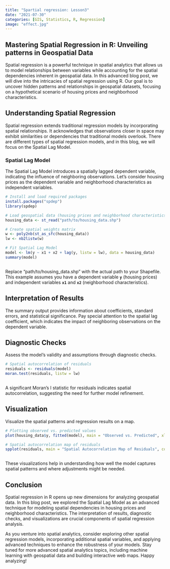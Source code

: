 ```yaml
---
title: "Spartial regression: Lesson3"
date: "2021-07-30"
categories: [GIS, Statistics, R, Regression]
image: "effect.jpg"
---
```


## Mastering Spatial Regression in R: Unveiling patterns in Geospatial Data

Spatial regression is a powerful technique in spatial analytics that allows us to model relationships between variables while accounting for the spatial dependencies inherent in geospatial data. In this advanced blog post, we will dive into the intricacies of spatial regression using R. Our goal is to uncover hidden patterns and relationships in geospatial datasets, focusing on a hypothetical scenario of housing prices and neighborhood characteristics.

## **Understanding Spatial Regression**

Spatial regression extends traditional regression models by incorporating spatial relationships. It acknowledges that observations closer in space may exhibit similarities or dependencies that traditional models overlook. There are different types of spatial regression models, and in this blog, we will focus on the Spatial Lag Model.

### **Spatial Lag Model**

The Spatial Lag Model introduces a spatially lagged dependent variable, indicating the influence of neighboring observations. Let's consider housing prices as the dependent variable and neighborhood characteristics as independent variables.

``` R
# Install and load required packages
install.packages("spdep")
library(spdep)

# Load geospatial data (housing prices and neighborhood characteristics)
housing_data <- st_read("path/to/housing_data.shp")

# Create spatial weights matrix
w <- poly2nb(st_as_sfc(housing_data))
lw <- nb2listw(w)

# Fit Spatial Lag Model
model <- lm(y ~ x1 + x2 + lag(y, listw = lw), data = housing_data)
summary(model)
```

```         

```

Replace "path/to/housing_data.shp" with the actual path to your Shapefile. This example assumes you have a dependent variable **`y`** (housing prices) and independent variables **`x1`** and **`x2`** (neighborhood characteristics).

## **Interpretation of Results**

The summary output provides information about coefficients, standard errors, and statistical significance. Pay special attention to the spatial lag coefficient, which indicates the impact of neighboring observations on the dependent variable.

## **Diagnostic Checks**

Assess the model's validity and assumptions through diagnostic checks.

``` R
# Spatial autocorrelation of residuals
residuals <- residuals(model)
moran.test(residuals, listw = lw)
```

```         

```

A significant Moran's I statistic for residuals indicates spatial autocorrelation, suggesting the need for further model refinement.

## **Visualization**

Visualize the spatial patterns and regression results on a map.

``` R
# Plotting observed vs. predicted values
plot(housing_data$y, fitted(model), main = "Observed vs. Predicted", xlab = "Observed", ylab = "Predicted")

# Spatial autocorrelation map of residuals
spplot(residuals, main = "Spatial Autocorrelation Map of Residuals", col.regions = colorRampPalette(c("blue", "white", "red")))
```

```         

```

These visualizations help in understanding how well the model captures spatial patterns and where adjustments might be needed.

## **Conclusion**

Spatial regression in R opens up new dimensions for analyzing geospatial data. In this blog post, we explored the Spatial Lag Model as an advanced technique for modeling spatial dependencies in housing prices and neighborhood characteristics. The interpretation of results, diagnostic checks, and visualizations are crucial components of spatial regression analysis.

As you venture into spatial analytics, consider exploring other spatial regression models, incorporating additional spatial variables, and applying advanced techniques to enhance the robustness of your models. Stay tuned for more advanced spatial analytics topics, including machine learning with geospatial data and building interactive web maps. Happy analyzing!
